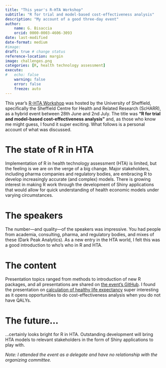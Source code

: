 ```yaml
---
title: "This year's R-HTA Workshop"
subtitle: "R for trial and model-based cost-effectiveness analysis"
description: "My account of a good three-day event"
author: 
    name: G. Bisaccia
    orcid: 0000-0003-4606-3093
date: last-modified
date-format: medium
#image: 
draft: true # change status
reference-location: margin
image: challenges.png
categories: [R, health technology assessment]
execute:
#   echo: false
    warning: false
    error: false
    freeze: auto
---
```


This year's [R-HTA Workshop](https://r-hta.org/events/workshop/2024/) was hosted by the University of Sheffield, specifically the Sheffield Centre for Health and Related Research (ScHARR), as a hybrid event between 28th June and 2nd July. The title was **"R for trial and model-based cost-effectiveness analysis"** and, as those who know me might guess, I found it super exciting. What follows is a personal account of what was discussed.

# The state of R in HTA
Implementation of R in health technology assessment (HTA) is limited, but the feeling is we are on the verge of a big change. Major stakeholders, including pharma companies and regulatory bodies, are embracing R to develop increasingly accurate (and complex) models. There is growing interest in making R work through the development of Shiny applications that would allow for quick understanding of health economic models under varying circumstances. 

# The speakers
The number—and quality—of the speakers was impressive. You had people from academia, consulting, pharma, and regulatory bodies, and mixes of these (Dark Peak Analytics). As a new entry in the HTA world, I felt this was a good introduction to who's who in R and HTA.

# The content
Presentation topics ranged from methods to introduction of new R packages, and all presentations are shared on [the event's GitHub](https://github.com/r-hta/r-hta-workshop-2024). 
I found the presentation on [calculation of healthy life expectancy](https://github.com/r-hta/r-hta-workshop-2024/blob/main/content/Methods%20for%20estimating%20Healthy%20Life%20Expectancy%20-%20LCP_Pijper_Kettle.pdf) super interesting as it opens opportunities to do cost-effectiveness analysis when you do not have QALYs.


# The future...
...certainly looks bright for R in HTA. Outstanding development will bring HTA models to relevant stakeholders in the form of Shiny applications to play with.

*Note: I attended the event as a delegate and have no relationship with the organizing committee.* 